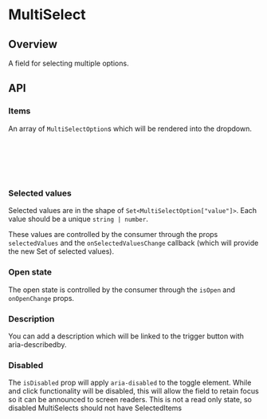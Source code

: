 
<Meta of={MultiSelectStories} />

# MultiSelect

<ResourceLinks
  sourceCode="https://github.com/cultureamp/kaizen-design-system/tree/main/packages/components/src/MultiSelect"
  designGuidelines="https://cultureamp.atlassian.net/wiki/spaces/DesignSystem/pages/3081896474/Select"
  className="!mb-8"
/>

<KaioNotification />

<Installation
  installCommand="yarn add @kaizen/components"
  importStatement='import { MultiSelect } from "@kaizen/components"'
/>

## Overview

A field for selecting multiple options.

<Canvas of={MultiSelectStories.Playground} />
<Controls of={MultiSelectStories.Playground} />

## API

### Items

An array of `MultiSelectOption`s which will be rendered into the dropdown.

```ts
export type MultiSelectOption = {
  label: string
  // Used for "value" attribute in option - must be unique
  value: string | number
}

```

<Canvas of={MultiSelectStories.Items} />

### Selected values

Selected values are in the shape of `Set<MultiSelectOption["value"]>`.
Each value should be a unique `string | number`.

These values are controlled by the consumer through the props `selectedValues` and
the `onSelectedValuesChange` callback (which will provide the new Set of selected values).

<Canvas of={MultiSelectStories.SelectedValues} />

### Open state

The open state is controlled by the consumer through the `isOpen` and `onOpenChange` props.

<Canvas of={MultiSelectStories.OpenState} />

### Description

You can add a description which will be linked to the trigger button with aria-describedby.

<Canvas of={MultiSelectStories.Description} />

### Disabled

The `isDisabled` prop will apply `aria-disabled` to the toggle element. While and click functionality will be disabled, this will allow the field to retain focus so it can be announced to screen readers. This is not a read only state, so disabled MultiSelects should not have SelectedItems

<Canvas of={MultiSelectStories.Disabled} />

<Canvas of={MultiSelectStories.DisabledWithTags} />


